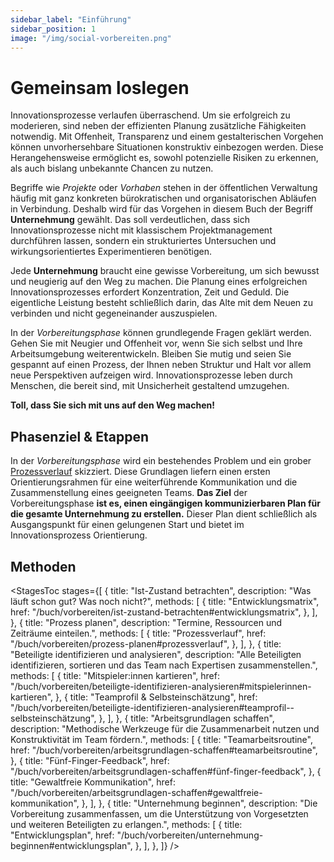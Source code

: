 ```yaml
---
sidebar_label: "Einführung"
sidebar_position: 1
image: "/img/social-vorbereiten.png"
---
```



# Gemeinsam loslegen

Innovationsprozesse verlaufen überraschend. Um sie erfolgreich zu moderieren, sind neben der effizienten Planung zusätzliche Fähigkeiten notwendig. Mit Offenheit, Transparenz und einem gestalterischen Vorgehen können unvorhersehbare Situationen konstruktiv einbezogen werden. Diese Herangehensweise ermöglicht es, sowohl potenzielle Risiken zu erkennen, als auch bislang unbekannte Chancen zu nutzen.

Begriffe wie _Projekte_ oder _Vorhaben_ stehen in der öffentlichen Verwaltung häufig mit ganz konkreten bürokratischen und organisatorischen Abläufen in Verbindung. Deshalb wird für das Vorgehen in diesem Buch der Begriff **Unternehmung** gewählt. Das soll verdeutlichen, dass sich Innovationsprozesse nicht mit klassischem Projektmanagement durchführen lassen, sondern ein strukturiertes Untersuchen und wirkungsorientiertes Experimentieren benötigen.

Jede **Unternehmung** braucht eine gewisse Vorbereitung, um sich bewusst und neugierig auf den Weg zu machen. Die Planung eines erfolgreichen Innovationsprozesses erfordert Konzentration, Zeit und Geduld. Die eigentliche Leistung besteht schließlich darin, das Alte mit dem Neuen zu verbinden und nicht gegeneinander auszuspielen.

In der _Vorbereitungsphase_ können grundlegende Fragen geklärt werden. Gehen Sie mit Neugier und Offenheit vor, wenn Sie sich selbst und Ihre Arbeitsumgebung weiterentwickeln. Bleiben Sie mutig und seien Sie gespannt auf einen Prozess, der Ihnen neben Struktur und Halt vor allem neue Perspektiven aufzeigen wird. Innovationsprozesse leben durch Menschen, die bereit sind, mit Unsicherheit gestaltend umzugehen.

**Toll, dass Sie sich mit uns auf den Weg machen!**

## Phasenziel & Etappen

In der _Vorbereitungsphase_ wird ein bestehendes Problem und ein grober [Prozessverlauf](/buch/vorbereiten/prozess-planen) skizziert. Diese Grundlagen liefern einen ersten Orientierungsrahmen für eine weiterführende Kommunikation und die Zusammenstellung eines geeigneten Teams. **Das Ziel** der Vorbereitungsphase **ist es, einen eingängigen kommunizierbaren Plan für die gesamte Unternehmung zu erstellen.** Dieser Plan dient schließlich als Ausgangspunkt für einen gelungenen Start und bietet im Innovationsprozess Orientierung.

## Methoden

<StagesToc
	stages={[
		{
			title: "Ist-Zustand betrachten",
			description: "Was läuft schon gut? Was noch nicht?",
			methods: [
				{
					title: "Entwicklungsmatrix",
					href: "/buch/vorbereiten/ist-zustand-betrachten#entwicklungsmatrix",
				},
			],
		},
		{
			title: "Prozess planen",
			description: "Termine, Ressourcen und Zeiträume einteilen.",
			methods: [
				{
					title: "Prozessverlauf",
					href: "/buch/vorbereiten/prozess-planen#prozessverlauf",
				},
			],
		},
		{
			title: "Beteiligte identifizieren und analysieren",
			description:
				"Alle Beteiligten identifizieren, sortieren und das Team nach Expertisen zusammenstellen.",
			methods: [
				{
					title: "Mitspieler:innen kartieren",
					href: "/buch/vorbereiten/beteiligte-identifizieren-analysieren#mitspielerinnen-kartieren",
				},
				{
					title: "Teamprofil & Selbsteinschätzung",
					href: "/buch/vorbereiten/beteiligte-identifizieren-analysieren#teamprofil--selbsteinschätzung",
				},
			],
		},
		{
			title: "Arbeitsgrundlagen schaffen",
			description:
				"Methodische Werkzeuge für die Zusammenarbeit nutzen und Konstruktivität im Team fördern.",
			methods: [
				{
					title: "Teamarbeitsroutine",
					href: "/buch/vorbereiten/arbeitsgrundlagen-schaffen#teamarbeitsroutine",
				},
				{
					title: "Fünf-Finger-Feedback",
					href: "/buch/vorbereiten/arbeitsgrundlagen-schaffen#fünf-finger-feedback",
				},
				{
					title: "Gewaltfreie Kommunikation",
					href: "/buch/vorbereiten/arbeitsgrundlagen-schaffen#gewaltfreie-kommunikation",
				},
			],
		},
		{
			title: "Unternehmung beginnen",
			description:
				"Die Vorbereitung zusammenfassen, um die Unterstützung von Vorgesetzten und weiteren Beteiligten zu erlangen.",
			methods: [
				{
					title: "Entwicklungsplan",
					href: "/buch/vorbereiten/unternehmung-beginnen#entwicklungsplan",
				},
			],
		},
	]}
/>
